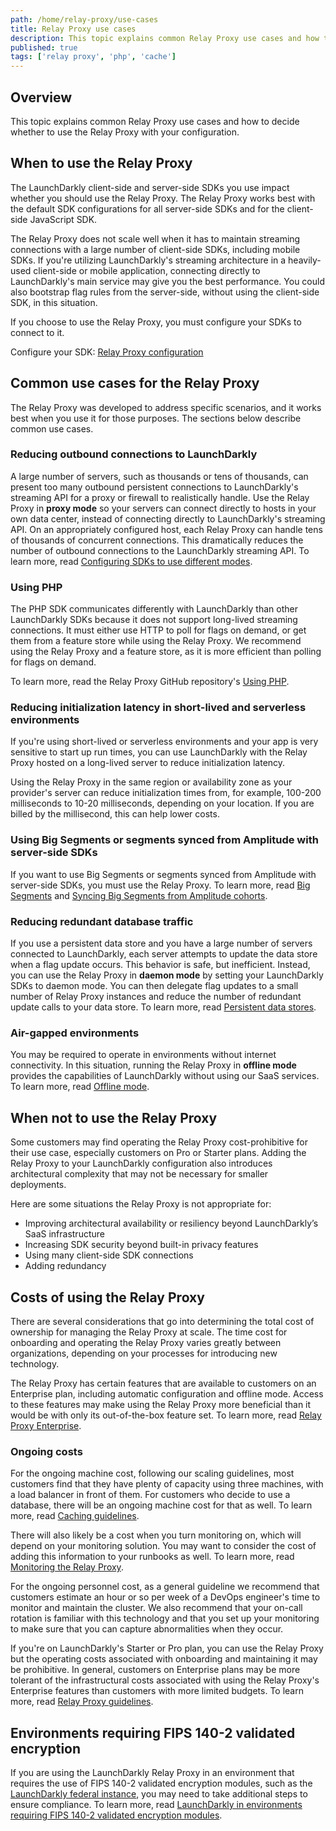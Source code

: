 ```yaml
---
path: /home/relay-proxy/use-cases
title: Relay Proxy use cases
description: This topic explains common Relay Proxy use cases and how to decide whether to use the Relay Proxy with your configuration.
published: true
tags: ['relay proxy', 'php', 'cache']
---
```


## Overview

This topic explains common Relay Proxy use cases and how to decide whether to use the Relay Proxy with your configuration.

## When to use the Relay Proxy

The LaunchDarkly client-side and server-side SDKs you use impact whether you should use the Relay Proxy. The Relay Proxy works best with the default SDK configurations for all server-side SDKs and for the client-side JavaScript SDK.

The Relay Proxy does not scale well when it has to maintain streaming connections with a large number of client-side SDKs, including mobile SDKs. If you're utilizing LaunchDarkly's streaming architecture in a heavily-used client-side or mobile application, connecting directly to LaunchDarkly's main service may give you the best performance. You could also bootstrap flag rules from the server-side, without using the client-side SDK, in this situation.

If you choose to use the Relay Proxy, you must configure your SDKs to connect to it.

<LearnMoreSdk>

Configure your SDK: [Relay Proxy configuration](/sdk/features/relay-proxy-configuration)

</LearnMoreSdk>

## Common use cases for the Relay Proxy

The Relay Proxy was developed to address specific scenarios, and it works best when you use it for those purposes. The sections below describe common use cases.

### Reducing outbound connections to LaunchDarkly

A large number of servers, such as thousands or tens of thousands, can present too many outbound persistent connections to LaunchDarkly's streaming API for a proxy or firewall to realistically handle. Use the Relay Proxy in **proxy mode** so your servers can connect directly to hosts in your own data center, instead of connecting directly to LaunchDarkly's streaming API. On an appropriately configured host, each Relay Proxy can handle tens of thousands of concurrent connections. This dramatically reduces the number of outbound connections to the LaunchDarkly streaming API. To learn more, read [Configuring SDKs to use different modes](/home/relay-proxy/using#configuring-sdks-to-use-different-modes).

### Using PHP

The PHP SDK communicates differently with LaunchDarkly than other LaunchDarkly SDKs because it does not support long-lived streaming connections. It must either use HTTP to poll for flags on demand, or get them from a feature store while using the Relay Proxy. We recommend using the Relay Proxy and a feature store, as it is more efficient than polling for flags on demand.

To learn more, read the Relay Proxy GitHub repository's [Using PHP](https://github.com/launchdarkly/ld-relay/blob/v7/docs/php.md).

### Reducing initialization latency in short-lived and serverless environments

If you're using short-lived or serverless environments and your app is very sensitive to start up run times, you can use LaunchDarkly with the Relay Proxy hosted on a long-lived server to reduce initialization latency.

Using the Relay Proxy in the same region or availability zone as your provider's server can reduce initialization times from, for example, 100-200 milliseconds to 10-20 milliseconds, depending on your location. If you are billed by the millisecond, this can help lower costs.

### Using Big Segments or segments synced from Amplitude with server-side SDKs

If you want to use Big Segments or segments synced from Amplitude with server-side SDKs, you must use the Relay Proxy. To learn more, read [Big Segments](/home/contexts/big-segments) and [Syncing Big Segments from Amplitude cohorts](/home/contexts/synced-segments).

### Reducing redundant database traffic

If you use a persistent data store and you have a large number of servers connected to LaunchDarkly, each server attempts to update the data store when a flag update occurs. This behavior is safe, but inefficient. Instead, you can use the Relay Proxy in **daemon mode** by setting your LaunchDarkly SDKs to daemon mode. You can then delegate flag updates to a small number of Relay Proxy instances and reduce the number of redundant update calls to your data store. To learn more, read [Persistent data stores](/sdk/concepts/data-stores).

### Air-gapped environments

You may be required to operate in environments without internet connectivity. In this situation, running the Relay Proxy in **offline mode** provides the capabilities of LaunchDarkly without using our SaaS services. To learn more, read [Offline mode](/home/relay-proxy/offline).

## When not to use the Relay Proxy

Some customers may find operating the Relay Proxy cost-prohibitive for their use case, especially customers on Pro or Starter plans. Adding the Relay Proxy to your LaunchDarkly configuration also introduces architectural complexity that may not be necessary for smaller deployments.

Here are some situations the Relay Proxy is not appropriate for:

- Improving architectural availability or resiliency beyond LaunchDarkly’s SaaS infrastructure
- Increasing SDK security beyond built-in privacy features
- Using many client-side SDK connections
- Adding redundancy

## Costs of using the Relay Proxy

There are several considerations that go into determining the total cost of ownership for managing the Relay Proxy at scale. The time cost for onboarding and operating the Relay Proxy varies greatly between organizations, depending on your processes for introducing new technology.

The Relay Proxy has certain features that are available to customers on an Enterprise plan, including automatic configuration and offline mode. Access to these features may make using the Relay Proxy more beneficial than it would be with only its out-of-the-box feature set. To learn more, read [Relay Proxy Enterprise](/home/relay-proxy/enterprise).

### Ongoing costs

For the ongoing machine cost, following our scaling guidelines, most customers find that they have plenty of capacity using three machines, with a load balancer in front of them. For customers who decide to use a database, there will be an ongoing machine cost for that as well. To learn more, read [Caching guidelines](/home/relay-proxy/guidelines#caching-guidelines). 

There will also likely be a cost when you turn monitoring on, which will depend on your monitoring solution. You may want to consider the cost of adding this information to your runbooks as well. To learn more, read [Monitoring the Relay Proxy](/home/relay-proxy/monitoring).

For the ongoing personnel cost, as a general guideline we recommend that customers estimate an hour or so per week of a DevOps engineer's time to monitor and maintain the cluster. We also recommend that your on-call rotation is familiar with this technology and that you set up your monitoring to make sure that you can capture abnormalities when they occur.

If you're on LaunchDarkly's Starter or Pro plan, you can use the Relay Proxy but the operating costs associated with onboarding and maintaining it may be prohibitive. In general, customers on Enterprise plans may be more tolerant of the infrastructural costs associated with using the Relay Proxy's Enterprise features than customers with more limited budgets. To learn more, read [Relay Proxy guidelines](/home/relay-proxy/guidelines).

## Environments requiring FIPS 140-2 validated encryption

If you are using the LaunchDarkly Relay Proxy in an environment that requires the use of FIPS 140-2 validated encryption modules, such as the [LaunchDarkly federal instance](/home/advanced/federal), you may need to take additional steps to ensure compliance. To learn more, read [LaunchDarkly in environments requiring FIPS 140-2 validated encryption modules](/home/advanced/fips-140-2-encryption).
